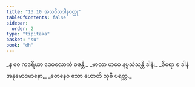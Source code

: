 ```yaml
---
title: "13.10 အသဒိသဒါနဝတ္ထု"
tableOfContents: false
sidebar:
  order: 2
type: "tipitaka"
basket: "su"
book: "dh"
---
```



<DynamicBreadcrumb />

<Division number="177" book="dh">

<Paragraph number="190" type="verses" book="dh">
_န ဝေ ကဒရိယာ ဒေဝလောကံ ဝဇန္တိ,_  
_ဗာလာ ဟဝေ နပ္ပသံသန္တိ ဒါနံ;_  
_ဓီရော စ ဒါနံ အနုမောဒမာနော,_  
_တေနေဝ သော ဟောတိ သုခီ ပရတ္ထ._
</Paragraph>
</Division>